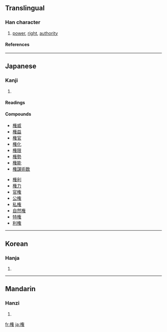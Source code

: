 {{see|權}}

==Translingual==
===Han character===
{{Han char|rn=75|rad=木|as=11|sn=15|four=|canj=木人大土 (DOKG)}}
# [[power]], [[right]], [[authority]]
====References====
{{Han ref|kx=0551.181|dkj=15484|dj=0939.180|hdz=80020.260|uh=6A29|ud=27177}}

----
==Japanese==
===Kanji===
{{ja-kanji|grade=6|rs=木11}}
# {{defn|Japanese}} 
====Readings====
{{ja-readings|on=[[けん]] (ken), [[ごん]] (gon)|kun=[[おもり]] (omori), [[はかる]] (hakaru), [[かり]] (kari)}}

====Compounds====
{{top2}}
*[[権威]]
*[[権益]]
*[[権官]]
*[[権化]]
*[[権限]]
*[[権勢]]
*[[権能]]
*[[権謀術数]]
{{mid2}}
*[[権利]]
*[[権力]]
*[[官権]]
*[[公権]]
*[[私権]]
*[[自然権]]
*[[特権]]
*[[利権]]
{{bottom}}
----

==Korean==
===Hanja===
{{ko-hanja|hangeul=권|eumhun=|rv=gwon|mr=kwŏn|y=kwen}}
# {{defn|Korean}}

----
==Mandarin==
===Hanzi===
{{cmn-hanzi|pin=[[quán]] ([[quan2]])|wg=ch'üan<sup>2</sup>}}
# {{defn|Mandarin}}

[[fr:権]]
[[ja:権]]